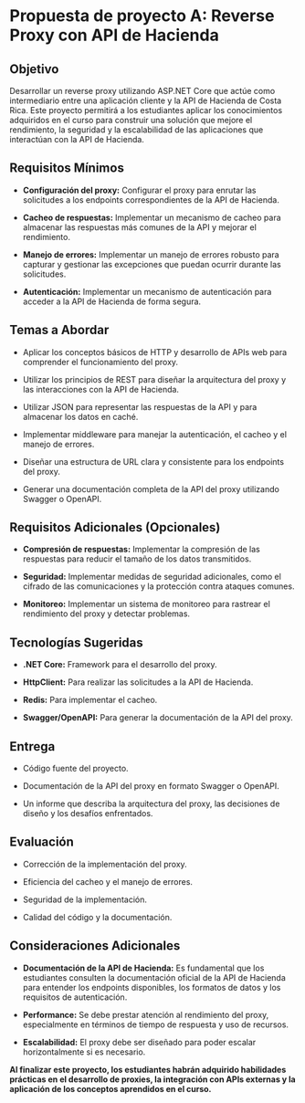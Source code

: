 # Propuesta de proyecto A: Reverse Proxy con API de Hacienda

## Objetivo

Desarrollar un reverse proxy utilizando ASP.NET Core que actúe como intermediario entre una aplicación cliente y la API de Hacienda de Costa Rica. Este proyecto permitirá a los estudiantes aplicar los conocimientos adquiridos en el curso para construir una solución que mejore el rendimiento, la seguridad y la escalabilidad de las aplicaciones que interactúan con la API de Hacienda.

## Requisitos Mínimos

* **Configuración del proxy:** Configurar el proxy para enrutar las solicitudes a los endpoints correspondientes de la API de Hacienda.

* **Cacheo de respuestas:** Implementar un mecanismo de cacheo para almacenar las respuestas más comunes de la API y mejorar el rendimiento.

* **Manejo de errores:** Implementar un manejo de errores robusto para capturar y gestionar las excepciones que puedan ocurrir durante las solicitudes.

* **Autenticación:** Implementar un mecanismo de autenticación para acceder a la API de Hacienda de forma segura.

## Temas a Abordar

* Aplicar los conceptos básicos de HTTP y desarrollo de APIs web para comprender el funcionamiento del proxy.

* Utilizar los principios de REST para diseñar la arquitectura del proxy y las interacciones con la API de Hacienda.

* Utilizar JSON para representar las respuestas de la API y para almacenar los datos en caché.

* Implementar middleware para manejar la autenticación, el cacheo y el manejo de errores.

* Diseñar una estructura de URL clara y consistente para los endpoints del proxy.

* Generar una documentación completa de la API del proxy utilizando Swagger o OpenAPI.

## Requisitos Adicionales (Opcionales)

* **Compresión de respuestas:** Implementar la compresión de las respuestas para reducir el tamaño de los datos transmitidos.

* **Seguridad:** Implementar medidas de seguridad adicionales, como el cifrado de las comunicaciones y la protección contra ataques comunes.

* **Monitoreo:** Implementar un sistema de monitoreo para rastrear el rendimiento del proxy y detectar problemas.

## Tecnologías Sugeridas

* **.NET Core:** Framework para el desarrollo del proxy.

* **HttpClient:** Para realizar las solicitudes a la API de Hacienda.

* **Redis:** Para implementar el cacheo.

* **Swagger/OpenAPI:** Para generar la documentación de la API del proxy.

## Entrega

* Código fuente del proyecto.

* Documentación de la API del proxy en formato Swagger o OpenAPI.

* Un informe que describa la arquitectura del proxy, las decisiones de diseño y los desafíos enfrentados.

## Evaluación

* Corrección de la implementación del proxy.

* Eficiencia del cacheo y el manejo de errores.

* Seguridad de la implementación.

* Calidad del código y la documentación.

## Consideraciones Adicionales

* **Documentación de la API de Hacienda:** Es fundamental que los estudiantes consulten la documentación oficial de la API de Hacienda para entender los endpoints disponibles, los formatos de datos y los requisitos de autenticación.

* **Performance:** Se debe prestar atención al rendimiento del proxy, especialmente en términos de tiempo de respuesta y uso de recursos.

* **Escalabilidad:** El proxy debe ser diseñado para poder escalar horizontalmente si es necesario.

**Al finalizar este proyecto, los estudiantes habrán adquirido habilidades prácticas en el desarrollo de proxies, la integración con APIs externas y la aplicación de los conceptos aprendidos en el curso.**